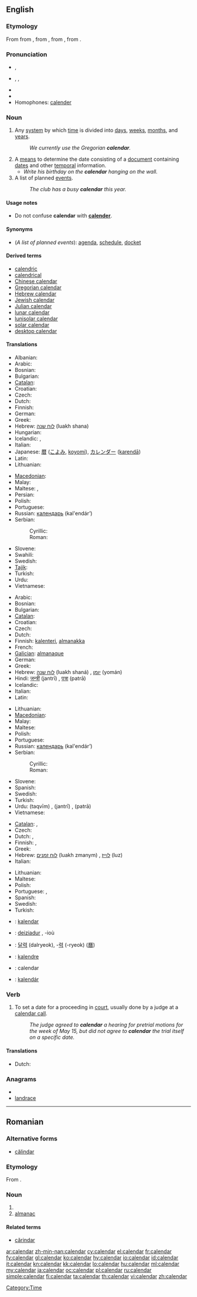 {{wikipedia}}
{{Wikisource1911Enc|Calendar}}
==English==

===Etymology===
From {{etyl|fro}} {{term|calendier}} from {{etyl|la}} {{term|calendarium||account book}}, from {{term|calendae||the first day of the month}}, from {{term|calare||to announce solemnly, to call out (the sighting of the new moon)}}, from {{proto|Indo-European|kel-}}.

===Pronunciation===
* {{a|RP}} {{IPA|/ˈkæl.ən.də/}}, {{SAMPA|/"k{l.@n.d@/}}
* {{a|US}} {{enPR|kălʹəndər}}, {{IPA|/ˈkæl.ən.dɚ/}}, {{SAMPA|/"k{l.@n.d@`/}}
* {{Audio|en-us-calendar.ogg|Audio (US)}}
* {{rhymes|əndə(r)}}
* Homophones: [[calender]]

===Noun===
{{en-noun}}

# Any [[system]] by which [[time]] is divided into [[day]]s, [[week]]s, [[month]]s, and [[year]]s.
#: ''We currently use the Gregorian '''calendar'''.''
# A [[means]] to determine the date consisting of a [[document]] containing [[date]]s and other [[temporal]] information.
#* ''Write his birthday on the '''calendar''' hanging on the wall.''
# A list of planned [[event]]s.
#: ''The club has a busy '''calendar''' this year.''

====Usage notes====
* Do not confuse '''calendar''' with '''[[calender]]'''.

====Synonyms====
* (''A list of planned events''): [[agenda]], [[schedule]], [[docket]]

====Derived terms====
* [[calendric]]
* [[calendrical]]
* [[Chinese calendar]]
* [[Gregorian calendar]]
* [[Hebrew calendar]]
* [[Jewish calendar]]
* [[Julian calendar]]
* [[lunar calendar]]
* [[lunisolar calendar]]
* [[solar calendar]]
* [[desktop calendar]]

====Translations====
{{trans-top|system by which time is divided}}
* Albanian: {{t|sq|kalendari|m|xs=Albanian}}
* Arabic: {{t-|ar|تقويم|alt=تَقْوِيم|tr=taqwiim}}
* Bosnian: {{t-|bs|kalendar|m}}
* Bulgarian: {{t-|bg|календар|m}}
* [[Catalan]]: {{t-|ca|calendari|m}}
* Croatian: {{t+|hr|kalendar|m}}
* Czech: {{t+|cs|kalendář|m}}
* Dutch: {{t+|nl|kalender|m}}
* Finnish: {{t+|fi|kalenteri}}
* German: {{t+|de|Kalender|m}}
* Greek: {{t+|el|ημερολόγιο|n|tr=imerológio}}
* Hebrew: [[לוח שנה]] (luakh shana) {{m}}
* Hungarian: {{t+|hu|naptár}}
* Icelandic: {{t-|is|tímatal|n}}, {{t+|is|dagatal|n}}
* Italian: {{t+|it|calendario|m}}
* Japanese: [[暦]] ([[こよみ]], [[koyomi]]), [[カレンダー]] ([[karendā]])
* Latin: {{t-|la|calendarium|m}}
* Lithuanian: {{t-|lt|kalendorius|m|xs=Lithuanian}}
{{trans-mid}}
* [[Macedonian]]: {{tø|mk|календар|m|xs=Macedonian}}
* Malay: {{t+|ms|kalendar|xs=Malay}}
* Maltese: {{t-|mt|kalendarju|xs=Maltese}}, {{t-|mt|almanakk|xs=Maltese}}
* Persian: {{t+|fa|تقویم|xs=Persian}}
* Polish: {{t+|pl|kalendarz|m}}
* Portuguese: {{t+|pt|calendário|m}}
* Russian: [[календарь]] (kal'endár’) {{m}}
* Serbian:
*: Cyrillic: {{t-|sr|календар|m|sc=Cyrl}}
*: Roman: {{t-|sr|kalendar|m}}
* Slovene: {{t+|sl|koledar|m}}
* Swahili: {{t|sw|kalenda|xs=Swahili}}
* Swedish: {{t-|sv|kalender|c}}
* [[Tajik]]: {{t-|tg|тақвим|sc=Cyrl|xs=Tajik}}
* Turkish: {{t|tr|takvim}}
* Urdu: {{t-|ur|تقویم|xs=Urdu}}
* Vietnamese: {{t+|vi|lịch|xs=Vietnamese}}
{{trans-bottom}}

{{trans-top|means to determine the date}}
* Arabic: {{t-|ar|تقويم|alt=تَقْوِيم|tr=taqwiim}}
* Bosnian: {{t-|bs|kalendar|m}}
* Bulgarian: {{t-|bg|календар|tr=kalendar}}
* [[Catalan]]: {{t-|ca|calendari|m}}
* Croatian: {{t+|hr|kalendar|m}}
* Czech: {{t+|cs|kalendář|m}}
* Dutch: {{t+|nl|kalender|m}}
* Finnish: [[kalenteri]], {{qualifier|archaic}} [[almanakka]]
* French: {{t+|fr|calendrier|m}}
* [[Galician]]: [[almanaque]] {{m}}
* German: {{t+|de|Kalender|m}}
* Greek: {{t+|el|ημερολόγιο|n|tr=imerológio}}
* Hebrew: [[לוח שנה]] (luakh shaná) {{m}}, [[יומן]] (yomán) {{m}}
* Hindi: [[जन्त्री]] (jantrī) {{f}}, [[पत्रा]] (patrā) {{m}}
* Icelandic: {{t+|is|dagatal|n}}
* Italian: {{t+|it|calendario|m}}
* Latin: {{t-|la|calendarium|m}}
{{trans-mid}}
* Lithuanian: {{t-|lt|kalendorius|m|xs=Lithuanian}}
* [[Macedonian]]: {{tø|mk|календар|m|xs=Macedonian}}
* Malay: {{t+|ms|kalendar|xs=Malay}}
* Maltese: {{t-|mt|kalendarju|xs=Maltese}}
* Polish: {{t+|pl|kalendarz|m}}
* Portuguese: {{t+|pt|calendário|m}}
* Russian: [[календарь]] (kal'endár’) {{m}}
* Serbian:
*: Cyrillic: {{t-|sr|календар|m|sc=Cyrl}}
*: Roman: {{t-|sr|kalendar|m}}
* Slovene: {{t+|sl|koledar|m}}
* Spanish: {{t+|es|calendario|m}}
* Swedish: {{t-|sv|kalender|c}}
* Turkish: {{t|tr|takvim}}
* Urdu: {{ur-Arab|[[تقویم]]}} (taqvīm) {{f}}, {{ur-Arab|[[جنتری]]}} (jantrī) {{f}}, {{ur-Arab|[[پترا]]}} (patrā) {{m}}
* Vietnamese: {{t+|vi|lịch|xs=Vietnamese}}
{{trans-bottom}}

{{trans-top|a list of planned events}}
* [[Catalan]]: {{t-|ca|calendari|m}}, {{t+|ca|agenda|f}}
* Czech: {{t+|cs|kalendář|m}}
* Dutch: {{t+|nl|agenda|m}}, {{t-|nl|schema|n}}
* Finnish: {{t-|fi|toimintakalenteri}}, {{t-|fi|aikataulu}}
* Greek: {{t+|el|πρόγραμμα|n|tr=prógramma}}
* Hebrew: [[לוח זמנים]] (luakh zmanym) {{m}}, [[לוײז]] (luz) {{m}}
* Italian: {{t+|it|calendario|m}}
{{trans-mid}}
* Lithuanian: {{t-|lt|kalendorius|m|xs=Lithuanian}}
* Maltese: {{t-|mt|kalendarju|xs=Maltese}}
* Polish: {{t+|pl|kalendarz|m}}
* Portuguese: {{t+|pt|agenda|f}}, {{t+|pt|calendário|m}}
* Spanish: {{t+|es|agenda}}
* Swedish: {{t+|sv|agenda|c}}
* Turkish: {{t|tr|takvim}}
{{trans-bottom}}

{{checktrans-top}}
* {{ttbc|Albanian}}: [[kalendar]] {{m}}
* {{ttbc|Breton}}: [[deiziadur]] {{m}}, -ioù
* {{ttbc|Korean}}: [[달력]] (dalryeok), -[[력]] (-ryeok) ([[曆]])
* {{ttbc|Novial}}: [[kalendre]]
* {{ttbc|Romanian}}: calendar {{n}}
* {{ttbc|Slovak}}: [[kalendár]] {{m}}
{{checktrans-bottom}}

===Verb===
{{en-verb}}

# {{legal}} To set a date for a proceeding in [[court]], usually done by a judge at a [[calendar call]].
#: ''The judge agreed to '''calendar''' a hearing for pretrial motions for the week of May 15, but did not agree to '''calendar''' the trial itself on a specific date.''

====Translations====
{{trans-top|to set a date for a proceeding in court}}
* Dutch: {{t-|nl|vastleggen}}
{{trans-mid}}
{{trans-bottom}}

===Anagrams===
* {{alphagram|aacdelnr}}
* [[landrace#English|landrace]]

[[Category:Time]]

----

==Romanian==

===Alternative forms===
* {{context|popular|lang=ro}} [[călindar]]

===Etymology===
From {{etyl|la|ro}} {{term|calendarium|calendārium|lang=la}}.

===Noun===
{{ro-noun|n|calendare}}

# {{l|en|calendar}}
# [[almanac]]

====Related terms====
* [[cărindar]]
[[ar:calendar]]
[[zh-min-nan:calendar]]
[[cy:calendar]]
[[el:calendar]]
[[fr:calendar]]
[[fy:calendar]]
[[gl:calendar]]
[[ko:calendar]]
[[hy:calendar]]
[[io:calendar]]
[[id:calendar]]
[[it:calendar]]
[[kn:calendar]]
[[kk:calendar]]
[[lo:calendar]]
[[hu:calendar]]
[[ml:calendar]]
[[my:calendar]]
[[ja:calendar]]
[[oc:calendar]]
[[pl:calendar]]
[[ru:calendar]]
[[simple:calendar]]
[[fi:calendar]]
[[ta:calendar]]
[[th:calendar]]
[[vi:calendar]]
[[zh:calendar]]